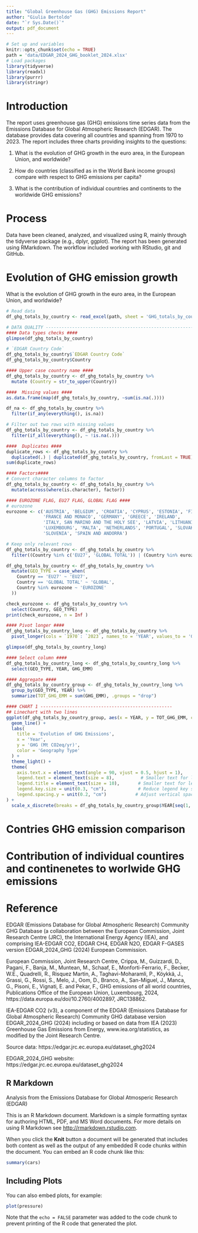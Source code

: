 ```yaml
---
title: "Global Greenhouse Gas (GHG) Emissions Report"
author: "Giulia Bertoldo"
date: "`r Sys.Date()`"
output: pdf_document
---
```


```r
# Set up and variables 
knitr::opts_chunk$set(echo = TRUE)
path = 'data/EDGAR_2024_GHG_booklet_2024.xlsx'
# Load packages
library(tidyverse)
library(readxl)
library(purrr)
library(stringr)
```

# Introduction 
The report uses greenhouse gas (GHG) emissions time series data from the Emissions Database for Global Atmospheric Research (EDGAR). The database provides data covering all countries and spanning from 1970 to 2023. The report includes three charts providing insights to the questions:

1. What is the evolution of GHG growth in the euro area, in the European Union, and worldwide?

2. How do countries (classified as in the World Bank income groups) compare with respect to GHG emissions per capita?

3. What is the contribution of individual countries and continents to the worldwide GHG emissions?

# Process
Data have been cleaned, analyzed, and visualized using R, mainly through the tidyverse package (e.g., dplyr, ggplot). The report has been generated using RMarkdown. The workflow included working with RStudio, git and GitHub. 

# Evolution of GHG emission growth

What is the evolution of GHG growth in the euro area, in the European Union, and worldwide?

```r
# Read data
df_ghg_totals_by_country <- read_excel(path, sheet = 'GHG_totals_by_country')

# DATA QUALITY -------------------------------------------------------------------------------
#### Data types checks ####
glimpse(df_ghg_totals_by_country)

# `EDGAR Country Code`
df_ghg_totals_by_country$`EDGAR Country Code`
df_ghg_totals_by_country$Country

#### Upper case country name ####
df_ghg_totals_by_country <- df_ghg_totals_by_country %>%
  mutate (Country = str_to_upper(Country))

####  Missing values ####
as.data.frame(map(df_ghg_totals_by_country, ~sum(is.na(.))))

df_na <- df_ghg_totals_by_country %>%
  filter(if_any(everything(), is.na))

# Filter out two rows with missing values
df_ghg_totals_by_country <- df_ghg_totals_by_country %>%
  filter(if_all(everything(), ~ !is.na(.)))

####  Duplicates ####
duplicate_rows <- df_ghg_totals_by_country %>%
  duplicated(.) | duplicated(df_ghg_totals_by_country, fromLast = TRUE)
sum(duplicate_rows)

#### Factors####
# Convert character columns to factor
df_ghg_totals_by_country <- df_ghg_totals_by_country %>%
  mutate(across(where(is.character), factor))

#### EUROZONE FLAG, EU27 FLAG, GLOBAL FLAG ####
# eurozone 
eurozone <- c('AUSTRIA', 'BELGIUM', 'CROATIA', 'CYPRUS', 'ESTONIA', 'FINLAND',
              'FRANCE AND MONACO', 'GERMANY', 'GREECE', 'IRELAND',
              'ITALY, SAN MARINO AND THE HOLY SEE', 'LATVIA', 'LITHUANIA',
              'LUXEMBOURG', 'MALTA', 'NETHERLANDS', 'PORTUGAL', 'SLOVAKIA',
              'SLOVENIA', 'SPAIN AND ANDORRA')

# Keep only relevant rows
df_ghg_totals_by_country <- df_ghg_totals_by_country %>%
  filter((Country %in% c('EU27', 'GLOBAL TOTAL')) | (Country %in% eurozone))

df_ghg_totals_by_country <- df_ghg_totals_by_country %>%
  mutate(GEO_TYPE = case_when(
    Country == 'EU27' ~ 'EU27',
    Country == 'GLOBAL TOTAL' ~ 'GLOBAL',
    Country %in% eurozone ~ 'EUROZONE'
  ))

check_eurozone <- df_ghg_totals_by_country %>%
  select(Country, GEO_TYPE) 
print(check_eurozone, n = Inf )

#### Pivot longer ####
df_ghg_totals_by_country_long <- df_ghg_totals_by_country %>%
  pivot_longer(cols = `1970`: `2023`, names_to = 'YEAR', values_to = 'GHG_EMM')

glimpse(df_ghg_totals_by_country_long)

#### Select column ####
df_ghg_totals_by_country_long <- df_ghg_totals_by_country_long %>%
  select(GEO_TYPE, YEAR, GHG_EMM)

#### Aggregate ####
df_ghg_totals_by_country_group <- df_ghg_totals_by_country_long %>%
  group_by(GEO_TYPE, YEAR) %>%
  summarize(TOT_GHG_EMM = sum(GHG_EMM), .groups = "drop")

```

```r
#### CHART 1 --------------------------------------------------
## Linechart with two lines
ggplot(df_ghg_totals_by_country_group, aes(x = YEAR, y = TOT_GHG_EMM, color = factor(GEO_TYPE), group = GEO_TYPE)) +
  geom_line() +
  labs(
    title = 'Evolution of GHG Emissions',
    x = 'Year',
    y = 'GHG (Mt CO2eq/yr)',
    color = 'Geography Type'
  ) +
  theme_light() +
  theme(
    axis.text.x = element_text(angle = 90, vjust = 0.5, hjust = 1),
    legend.text = element_text(size = 8),          # Smaller text for legend items
    legend.title = element_text(size = 10),       # Smaller text for legend title
    legend.key.size = unit(0.3, "cm"),            # Reduce legend key size
    legend.spacing.y = unit(0.2, "cm")           # Adjust vertical spacing between items
) +
  scale_x_discrete(breaks = df_ghg_totals_by_country_group$YEAR[seq(1, length(df_ghg_totals_by_country_group$YEAR), by = 2)])  

```

# Contries GHG emission comparison

# Contribution of individual countires and continenetes to worlwide GHG emissions


# Reference  

EDGAR (Emissions Database for Global Atmospheric Research) Community GHG Database (a collaboration between the European Commission, Joint Research Centre (JRC), the International Energy Agency (IEA), and comprising IEA-EDGAR CO2, EDGAR CH4, EDGAR N2O, EDGAR F-GASES version EDGAR_2024_GHG (2024) European Commission.

European Commission, Joint Research Centre, Crippa, M., Guizzardi, D., Pagani, F., Banja, M., Muntean, M., Schaaf, E., Monforti-Ferrario, F., Becker, W.E., Quadrelli, R., Risquez Martin, A., Taghavi-Moharamli, P., Köykkä, J., Grassi, G., Rossi, S., Melo, J., Oom, D., Branco, A., San-Miguel, J., Manca, G., Pisoni, E., Vignati, E. and Pekar, F., GHG emissions of all world countries, Publications Office of the European Union, Luxembourg, 2024, https://data.europa.eu/doi/10.2760/4002897, JRC138862.

IEA-EDGAR CO2 (v3), a component of the EDGAR (Emissions Database for Global Atmospheric Research) Community GHG database version EDGAR_2024_GHG (2024) including or based on data from IEA (2023) Greenhouse Gas Emissions from Energy, www.iea.org/statistics, as modified by the Joint Research Centre.

Source data: https://edgar.jrc.ec.europa.eu/dataset_ghg2024

EDGAR_2024_GHG website: https://edgar.jrc.ec.europa.eu/dataset_ghg2024 



## R Markdown

Analysis from the Emissions Database for Global Atmosperic Research (EDGAR)


This is an R Markdown document. Markdown is a simple formatting syntax for authoring HTML, PDF, and MS Word documents. For more details on using R Markdown see <http://rmarkdown.rstudio.com>.

When you click the **Knit** button a document will be generated that includes both content as well as the output of any embedded R code chunks within the document. You can embed an R code chunk like this:

```r
summary(cars)
```

## Including Plots

You can also embed plots, for example:

```r
plot(pressure)
```

Note that the `echo = FALSE` parameter was added to the code chunk to prevent printing of the R code that generated the plot.
